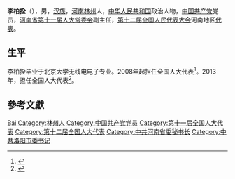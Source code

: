'''李柏拴'''（{{bd|1947年|2月|}}），男，[[汉族|汉族]]，[[河南省|河南]][[林州市|林州]]人，[[中华人民共和国|中华人民共和国]]政治人物，[[中国共产党|中国共产党]]党员，[[河南省人民代表大会常务委员会|河南省第十一届人大常委会]]副主任，[[第十二届全国人民代表大会|第十二届全国人民代表大会]]河南地区[[全国人民代表大会代表|代表]]。

== 生平 ==
李柏拴毕业于[[北京大学|北京大学]]无线电电子专业。2008年起担任全国人大代表<ref>{{cite news|title=全国人大代表信息-李柏拴|url=http://210.82.31.1:8084/delegate/viewDelegate.action?dbid=111449|accessdate=2013-04-05|newspaper=全国人大网|archiveurl=https://web.archive.org/web/20140502033012/http://www.npc.gov.cn/delegate/viewDelegate.action?dbid=111449|archivedate=2014-05-02|deadurl=yes}}</ref>。2013年，担任全国人大代表<ref>{{cite news|title=全国人大代表信息-李柏拴|url=http://210.82.31.1:8084/delegate/viewDelegate.action?dbid=121417|accessdate=2013-04-05|newspaper=全国人大网|archive-url=https://web.archive.org/web/20140502001114/http://www.npc.gov.cn/delegate/viewDelegate.action?dbid=121417|archive-date=2014-05-02|dead-url=yes}}</ref>。

== 參考文獻 ==
{{reflist}}

{{start box}}
{{s-ppo|cpc}}
{{s-before|[[]]}}
{{s-title|[[中国共产党河南省委员会|中国共产党河南省委员会]]秘书长|2000年12月-2006年10月}}
{{s-after|[[曹维新_(1950年)|曹维新]]}}
{{s-before|[[郭国三|郭国三]]}}
{{s-title|[[中国共产党洛阳市委员会|中国共产党洛阳市委员会]]书记|1994年10月-2000年12月}}
{{s-after|[[孙善武|孙善武]]}}
{{end box}}

{{China-poli-bio-stub}}

{{Authority control}}
{{DEFAULTSORT:Li李}}
[[Category:李姓|Bai]]
[[Category:林州人|Category:林州人]]
[[Category:中国共产党党员|Category:中国共产党党员]]
[[Category:第十一届全国人大代表|Category:第十一届全国人大代表]]
[[Category:第十二届全国人大代表|Category:第十二届全国人大代表]]
[[Category:中共河南省委秘书长|Category:中共河南省委秘书长]]
[[Category:中共洛阳市委书记|Category:中共洛阳市委书记]]